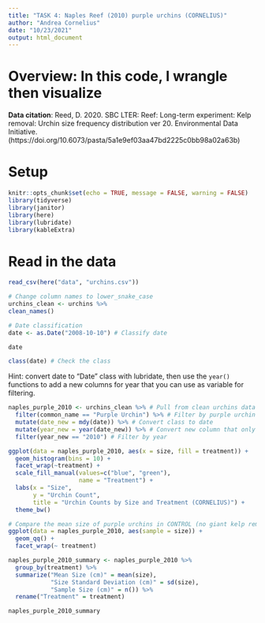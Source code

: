 ```yaml
---
title: "TASK 4: Naples Reef (2010) purple urchins (CORNELIUS)"
author: "Andrea Cornelius"
date: "10/23/2021"
output: html_document
---
```

# Overview: In this code, I wrangle then visualize 

**Data citation**: Reed, D. 2020. SBC LTER: Reef: Long-term experiment: Kelp removal: Urchin size frequency distribution ver 20. Environmental Data Initiative. (https://doi.org/10.6073/pasta/5a1e9ef03aa47bd2225c0bb98a02a63b) 

# Setup
```r
knitr::opts_chunk$set(echo = TRUE, message = FALSE, warning = FALSE)
library(tidyverse)
library(janitor)
library(here)
library(lubridate)
library(kableExtra)
```

# Read in the data
```r
read_csv(here("data", "urchins.csv"))
```


```r
# Change column names to lower_snake_case
urchins_clean <- urchins %>%
clean_names()
```

```r
# Date classification
date <- as.Date("2008-10-10") # Classify date

date

class(date) # Check the class
```

 Hint: convert date to "Date" class with lubridate, then use the `year()` functions to add a new columns for year that you can use as variable for filtering. 
```r
naples_purple_2010 <- urchins_clean %>% # Pull from clean urchins data
  filter(common_name == "Purple Urchin") %>% # Filter by purple urchin
  mutate(date_new = mdy(date)) %>% # Convert class to date
  mutate(year_new = year(date_new)) %>% # Convert new column that only contains year
  filter(year_new == "2010") # Filter by year 
```


```r
ggplot(data = naples_purple_2010, aes(x = size, fill = treatment)) +
  geom_histogram(bins = 10) +
  facet_wrap(~treatment) +
  scale_fill_manual(values=c("blue", "green"), 
                    name = "Treatment") +
  labs(x = "Size",
       y = "Urchin Count",
       title = "Urchin Counts by Size and Treatment (CORNELIUS)") +
  theme_bw()
```

```r
# Compare the mean size of purple urchins in CONTROL (no giant kelp removal) to ANNUAL (annual kelp removal) sections of Naples Reef in 2010.
ggplot(data = naples_purple_2010, aes(sample = size)) +
  geom_qq() +
  facet_wrap(~ treatment)
```

```r
naples_purple_2010_summary <- naples_purple_2010 %>%
  group_by(treatment) %>%
  summarize("Mean Size (cm)" = mean(size),
            "Size Standard Deviation (cm)" = sd(size),
            "Sample Size (cm)" = n()) %>%
  rename("Treatment" = treatment)

naples_purple_2010_summary
```

